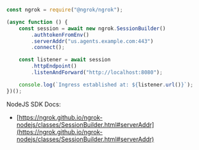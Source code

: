 ```jsx
const ngrok = require("@ngrok/ngrok");

(async function () {
	const session = await new ngrok.SessionBuilder()
		.authtokenFromEnv()
		.serverAddr("us.agents.example.com:443")
		.connect();

	const listener = await session
		.httpEndpoint()
		.listenAndForward("http://localhost:8080");

	console.log(`Ingress established at: ${listener.url()}`);
})();
```

NodeJS SDK Docs:

- [https://ngrok.github.io/ngrok-nodejs/classes/SessionBuilder.html#serverAddr](https://ngrok.github.io/ngrok-nodejs/classes/SessionBuilder.html#serverAddr)
